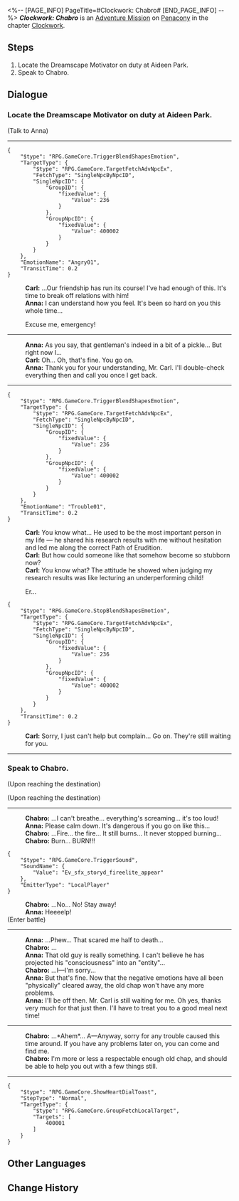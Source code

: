 <%-- [PAGE_INFO]
PageTitle=#Clockwork: Chabro#
[END_PAGE_INFO] --%>
{{Stub|Dialogue.}}
{{Mission Infobox
|id            = 4240304
|title         = 
|image         = <!--Mission Clockwork Chabro.png-->
|type          = Adventure
|event_name    = 
|chapter       = Clockwork
|requirements  = [[Trailblaze Mission]] ''[[Gentleness, the Name of Nocturne]]'' completed
|summary       = <!--official mission summary from Fate's Atlas-->
|characters    = Anna; Carl; Chabro; Trailblazer
|startLocation = [[Penacony]] - [[Golden Hour]]
|world         = Penacony
|area          = Golden Hour
|prev          = 
|next          = 
|rewards       = Trailblaze EXP*100; Stellar Jade*10; Lost Crystal*3; Clock Credits*180; Credit*20,000
}}
'''''Clockwork: Chabro''''' is an [[Adventure Mission]] on [[Penacony]] in the chapter [[Clockwork]].

==Steps==
# Locate the Dreamscape Motivator on duty at Aideen Park.
# Speak to Chabro.

<!--
==Gameplay Notes==

--><!--
==Trial Character==

-->
==Dialogue==
{{Stub Dialogue}}
{{Dialogue End}}

===Locate the Dreamscape Motivator on duty at Aideen Park.{{subst:void|<!--424030403-->}}===
{{Mission Description|type=adventure|location=Golden Hour|update|Tick... tock! Quick, adjust the hands... Tick, tock!<br />People's minds await your exploration. Help them regain their true selves!}}
{{Dialogue Start}}

;(Talk to Anna)
----
<pre>{
	"$type": "RPG.GameCore.TriggerBlendShapesEmotion",
	"TargetType": {
		"$type": "RPG.GameCore.TargetFetchAdvNpcEx",
		"FetchType": "SingleNpcByNpcID",
		"SingleNpcID": {
			"GroupID": {
				"fixedValue": {
					"Value": 236
				}
			},
			"GroupNpcID": {
				"fixedValue": {
					"Value": 400002
				}
			}
		}
	},
	"EmotionName": "Angry01",
	"TransitTime": 0.2
}</pre>
:'''Carl:''' ...Our friendship has run its course! I've had enough of this. It's time to break off relations with him!
:'''Anna:''' I can understand how you feel. It's been so hard on you this whole time...
:{{DIcon|Arrow}} Excuse me, emergency!
----
:'''Anna:''' As you say, that gentleman's indeed in a bit of a pickle... But right now I...
:'''Carl:''' Oh... Oh, that's fine. You go on.
:'''Anna:''' Thank you for your understanding, Mr. Carl. I'll double-check everything then and call you once I get back.
----
<pre>{
	"$type": "RPG.GameCore.TriggerBlendShapesEmotion",
	"TargetType": {
		"$type": "RPG.GameCore.TargetFetchAdvNpcEx",
		"FetchType": "SingleNpcByNpcID",
		"SingleNpcID": {
			"GroupID": {
				"fixedValue": {
					"Value": 236
				}
			},
			"GroupNpcID": {
				"fixedValue": {
					"Value": 400002
				}
			}
		}
	},
	"EmotionName": "Trouble01",
	"TransitTime": 0.2
}</pre>
:'''Carl:''' You know what... He used to be the most important person in my life &mdash; he shared his research results with me without hesitation and led me along the correct Path of Erudition.
:'''Carl:''' But how could someone like that somehow become so stubborn now?
:'''Carl:''' You know what? The attitude he showed when judging my research results was like lecturing an underperforming child!
:{{DIcon|Arrow}} Er...
<pre>{
	"$type": "RPG.GameCore.StopBlendShapesEmotion",
	"TargetType": {
		"$type": "RPG.GameCore.TargetFetchAdvNpcEx",
		"FetchType": "SingleNpcByNpcID",
		"SingleNpcID": {
			"GroupID": {
				"fixedValue": {
					"Value": 236
				}
			},
			"GroupNpcID": {
				"fixedValue": {
					"Value": 400002
				}
			}
		}
	},
	"TransitTime": 0.2
}</pre>
:'''Carl:''' Sorry, I just can't help but complain... Go on. They're still waiting for you.
----
{{Dialogue End}}

===Speak to Chabro.{{subst:void|<!--424030404-->}}===
{{Dialogue Start}}
;(Upon reaching the destination)

;(Upon reaching the destination)
----
:'''Chabro:''' ...I can't breathe... everything's screaming... it's too loud!
:'''Anna:''' Please calm down. It's dangerous if you go on like this...
:'''Chabro:''' ...Fire... the fire... It still burns... It never stopped burning...
:'''Chabro:''' Burn... BURN!!!
:{{Black Screen|As Chabro screams hysterically, a "ball of fire" actually appears in front of you.}}
<pre>{
	"$type": "RPG.GameCore.TriggerSound",
	"SoundName": {
		"Value": "Ev_sfx_storyd_fireelite_appear"
	},
	"EmitterType": "LocalPlayer"
}</pre>
:'''Chabro:''' ...No... No! Stay away!
:'''Anna:''' Heeeelp!
;(Enter battle)
:{{Enemy List|Dreamjolt Troupe's Bubble Hound*2; Blaze Out of Space*1}}
----
:'''Anna:''' ...Phew... That scared me half to death...
:'''Chabro:''' ...
:'''Anna:''' That old guy is really something. I can't believe he has projected his "consciousness" into an "entity"...
:'''Chabro:''' ...I&mdash;I'm sorry...
:'''Anna:''' But that's fine. Now that the negative emotions have all been "physically" cleared away, the old chap won't have any more problems.
:'''Anna:''' I'll be off then. Mr. Carl is still waiting for me. Oh yes, thanks very much for that just then. I'll have to treat you to a good meal next time!
----
:'''Chabro:''' ...*Ahem*... A&mdash;Anyway, sorry for any trouble caused this time around. If you have any problems later on, you can come and find me.
:'''Chabro:''' I'm more or less a respectable enough old chap, and should be able to help you out with a few things still.
----
<pre>{
	"$type": "RPG.GameCore.ShowHeartDialToast",
	"StepType": "Normal",
	"TargetType": {
		"$type": "RPG.GameCore.GroupFetchLocalTarget",
		"Targets": [
			400001
		]
	}
}</pre>
{{Dialogue End}}

==Other Languages==
{{Other Languages
|en   = Clockwork: Chabro
|zhs  = 钟表把戏：夏布罗
|zht  = 鐘錶把戲：夏布羅
|ja   = クロックトリック：シャブロー
|ko   = 시계 트릭: 차브로
|es   = Trucorreloj: Chabro
|fr   = Pouvoir de la Pendule&nbsp;: Chabro
|ru   = Заводной механизм: Чабро
|th   = กลนาฬิกา: Chabro
|vi   = Thủ Thuật Đồng Hồ: Chabro
|de   = Uhrwerk: Chabro
|id   = Clockwork: Chabro
|pt   = Truquelógio: Chabro
}}

==Change History==
{{Change History|2.0}}
